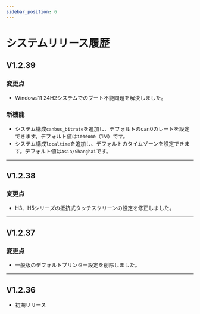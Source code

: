 ```yaml
---
sidebar_position: 6
---
```


# システムリリース履歴

## V1.2.39

### 変更点

- Windows11 24H2システムでのブート不能問題を解決しました。

### 新機能

- システム構成`canbus_bitrate`を追加し、デフォルトのcan0のレートを設定できます。デフォルト値は`1000000`（1M）です。
- システム構成`localtime`を追加し、デフォルトのタイムゾーンを設定できます。デフォルト値は`Asia/Shanghai`です。

----

## V1.2.38

### 変更点

- H3、H5シリーズの抵抗式タッチスクリーンの設定を修正しました。

----

## V1.2.37

### 変更点

- 一般版のデフォルトプリンター設定を削除しました。

----

## V1.2.36

- 初期リリース